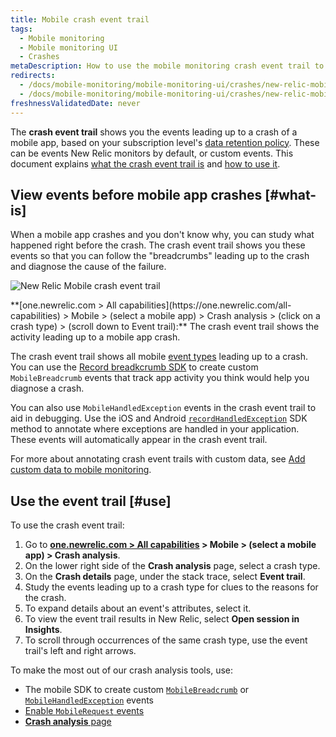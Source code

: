```yaml
---
title: Mobile crash event trail
tags:
  - Mobile monitoring
  - Mobile monitoring UI
  - Crashes
metaDescription: How to use the mobile monitoring crash event trail to find the reasons for a mobile app crash.
redirects:
  - /docs/mobile-monitoring/mobile-monitoring-ui/crashes/new-relic-mobile-event-trail
  - /docs/mobile-monitoring/mobile-monitoring-ui/crashes/new-relic-mobile-crash-event-trail
freshnessValidatedDate: never
---
```



The <InlinePopover type="mobile" /> **crash event trail** shows you the events leading up to a crash of a mobile app, based on your subscription level's [data retention policy](/docs/accounts-partnerships/accounts/account-billing-usage/data-retention). These can be events New Relic monitors by default, or custom events. This document explains [what the crash event trail is](#what-is) and [how to use it](#use).

## View events before mobile app crashes [#what-is]

When a mobile app crashes and you don't know why, you can study what happened right before the crash. The crash event trail shows you these events so that you can follow the "breadcrumbs" leading up to the crash and diagnose the cause of the failure.

<img
  title="Android-Insights-event-trail.jpg"
  alt="New Relic Mobile crash event trail "
  src={mobileCrashEventTrail}
/>

<figcaption>
  **[one.newrelic.com > All capabilities](https://one.newrelic.com/all-capabilities) > Mobile > (select a mobile app) > Crash analysis > (click on a crash type) > (scroll down to Event trail):** The crash event trail shows the activity leading up to a mobile app crash.
</figcaption>

The crash event trail shows all mobile [event types](/docs/insights/explore-add-data/custom-events/insert-query-custom-mobile-app-events-attributes#event-definition) leading up to a crash. You can use the [Record breadkcrumb SDK](/docs/mobile-monitoring/new-relic-mobile/mobile-sdk/record-breadcrumb/) to create custom `MobileBreadcrumb` events that track app activity you think would help you diagnose a crash.

You can also use `MobileHandledException` events in the crash event trail to aid in debugging. Use the iOS and Android [`recordHandledException`](/docs/mobile-monitoring/new-relic-mobile/mobile-sdk/record-handled-exceptions/) SDK method to annotate where exceptions are handled in your application. These events will automatically appear in the crash event trail.

For more about annotating crash event trails with custom data, see [Add custom data to mobile monitoring](/docs/mobile-monitoring/new-relic-mobile/maintenance/add-custom-data-new-relic-mobile).

## Use the event trail [#use]

To use the crash event trail:

1. Go to **[one.newrelic.com > All capabilities](https://one.newrelic.com/all-capabilities) > Mobile > (select a mobile app) > Crash analysis**.
2. On the lower right side of the **Crash analysis** page, select a crash type.
3. On the **Crash details** page, under the stack trace, select **Event trail**.
4. Study the events leading up to a crash type for clues to the reasons for the crash.
5. To expand details about an event's attributes, select it.
6. To view the event trail results in New Relic, select **Open session in Insights**.
7. To scroll through occurrences of the same crash type, use the event trail's left and right arrows.

To make the most out of our crash analysis tools, use:

* The mobile SDK to create custom [`MobileBreadcrumb`](/docs/mobile-monitoring/new-relic-mobile/mobile-sdk/record-breadcrumb/) or [`MobileHandledException`](/docs/mobile-monitoring/new-relic-mobile/mobile-sdk/record-handled-exceptions/) events
* [Enable `MobileRequest` events](/docs/mobile-monitoring/mobile-monitoring-ui/network-pages/analyze-network-requests-using-mobilerequest-event-data)
* [**Crash analysis** page](/docs/mobile-monitoring/mobile-monitoring-ui/crashes/crash-analysis-group-filter-your-crashes)
